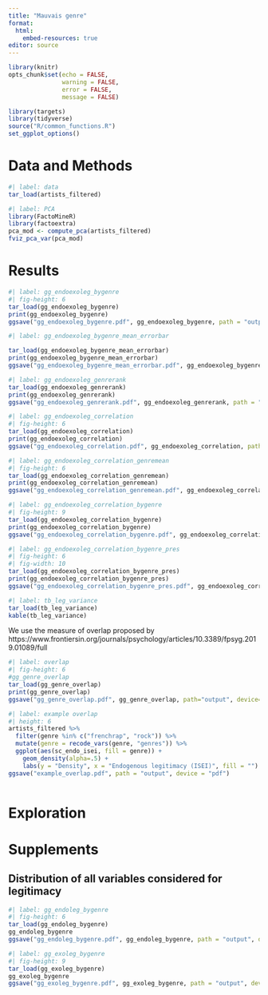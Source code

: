 ```yaml
---
title: "Mauvais genre"
format:
  html: 
    embed-resources: true
editor: source
---
```


```r
library(knitr)
opts_chunk$set(echo = FALSE, 
               warning = FALSE, 
               error = FALSE,
               message = FALSE)

```

```r
library(targets)
library(tidyverse)
source("R/common_functions.R")
set_ggplot_options()
```

# Data and Methods

```r
#| label: data
tar_load(artists_filtered)
```


```r
#| label: PCA
library(FactoMineR)
library(factoextra)
pca_mod <- compute_pca(artists_filtered)
fviz_pca_var(pca_mod)
```


# Results


```r
#| label: gg_endoexoleg_bygenre
#| fig-height: 6
tar_load(gg_endoexoleg_bygenre)
print(gg_endoexoleg_bygenre)
ggsave("gg_endoexoleg_bygenre.pdf", gg_endoexoleg_bygenre, path = "output", device = "pdf")
```

```r
#| label: gg_endoexoleg_bygenre_mean_errorbar

tar_load(gg_endoexoleg_bygenre_mean_errorbar)
print(gg_endoexoleg_bygenre_mean_errorbar)
ggsave("gg_endoexoleg_bygenre_mean_errorbar.pdf", gg_endoexoleg_bygenre_mean_errorbar, path = "output", device = "pdf")
```


```r
#| label: gg_endoexoleg_genrerank
tar_load(gg_endoexoleg_genrerank)
print(gg_endoexoleg_genrerank)
ggsave("gg_endoexoleg_genrerank.pdf", gg_endoexoleg_genrerank, path = "output", device = "pdf")
```


```r
#| label: gg_endoexoleg_correlation
#| fig-height: 6
tar_load(gg_endoexoleg_correlation)
print(gg_endoexoleg_correlation)
ggsave("gg_endoexoleg_correlation.pdf", gg_endoexoleg_correlation, path = "output", device = "pdf")
```

```r
#| label: gg_endoexoleg_correlation_genremean
#| fig-height: 6
tar_load(gg_endoexoleg_correlation_genremean)
print(gg_endoexoleg_correlation_genremean)
ggsave("gg_endoexoleg_correlation_genremean.pdf", gg_endoexoleg_correlation_genremean, path = "output", device = "pdf")
```


```r
#| label: gg_endoexoleg_correlation_bygenre
#| fig-height: 9
tar_load(gg_endoexoleg_correlation_bygenre)
print(gg_endoexoleg_correlation_bygenre)
ggsave("gg_endoexoleg_correlation_bygenre.pdf", gg_endoexoleg_correlation_bygenre, path = "output", device = "pdf")
```

```r
#| label: gg_endoexoleg_correlation_bygenre_pres
#| fig-height: 6
#| fig-width: 10
tar_load(gg_endoexoleg_correlation_bygenre_pres)
print(gg_endoexoleg_correlation_bygenre_pres)
ggsave("gg_endoexoleg_correlation_bygenre_pres.pdf", gg_endoexoleg_correlation_bygenre_pres, path = "output", device = "pdf")
```


```r
#| label: tb_leg_variance
tar_load(tb_leg_variance)
kable(tb_leg_variance)
```


We use the measure of overlap proposed by https://www.frontiersin.org/journals/psychology/articles/10.3389/fpsyg.2019.01089/full

```r
#| label: overlap
#| fig-height: 6
#gg_genre_overlap
tar_load(gg_genre_overlap)
print(gg_genre_overlap)
ggsave("gg_genre_overlap.pdf", gg_genre_overlap, path="output", device="pdf")

```

```r
#| label: example overlap
#| height: 6
artists_filtered %>% 
  filter(genre %in% c("frenchrap", "rock")) %>% 
  mutate(genre = recode_vars(genre, "genres")) %>% 
  ggplot(aes(sc_endo_isei, fill = genre)) +
    geom_density(alpha=.5) +
    labs(y = "Density", x = "Endogenous legitimacy (ISEI)", fill = "")
ggsave("example_overlap.pdf", path = "output", device = "pdf")
    
```


# Exploration

# Supplements

## Distribution of all variables considered for legitimacy

```r
#| label: gg_endoleg_bygenre
#| fig-height: 6
tar_load(gg_endoleg_bygenre)
gg_endoleg_bygenre
ggsave("gg_endoleg_bygenre.pdf", gg_endoleg_bygenre, path = "output", device = "pdf")
```

```r
#| label: gg_exoleg_bygenre
#| fig-height: 9
tar_load(gg_exoleg_bygenre)
gg_exoleg_bygenre
ggsave("gg_exoleg_bygenre.pdf", gg_exoleg_bygenre, path = "output", device = "pdf")
```